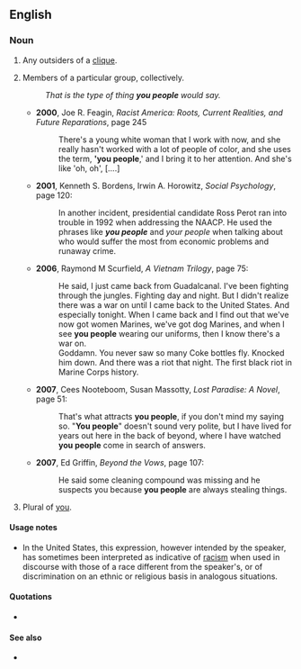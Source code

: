 ==English==

===Noun===
{{en-plural noun}}

# {{lb|en|pejorative}} Any outsiders of a [[clique]].
# Members of a particular group, collectively.
#: ''That is the type of thing '''you people''' would say.''
#* '''2000''', Joe R. Feagin, ''Racist America: Roots, Current Realities, and Future Reparations'', page 245
#*: There's a young white woman that I work with now, and she really hasn't worked with a lot of people of color, and she uses the term, ''''you people''',' and I bring it to her attention. And she's like 'oh, oh', [....]
#* '''2001''', Kenneth S. Bordens, Irwin A. Horowitz, ''Social Psychology'', page 120:
#*: In another incident, presidential candidate Ross Perot ran into trouble in 1992 when addressing the NAACP. He used the phrases like '''''you people''''' and ''your people'' when talking about who would suffer the most from economic problems and runaway crime.
#* '''2006''', Raymond M Scurfield, ''A Vietnam Trilogy'', page 75:
#*: He said, I just came back from Guadalcanal. I've been fighting through the jungles. Fighting day and night. But I didn't realize there was a war on until I came back to the United States. And especially tonight. When I came back and I find out that we've now got women Marines, we've got dog Marines, and when I see '''you people''' wearing our uniforms, then I know there's a war on.
#*: Goddamn. You never saw so many Coke bottles fly. Knocked him down. And there was a riot that night. The first black riot in Marine Corps history.
#* '''2007''', Cees Nooteboom, Susan Massotty, ''Lost Paradise: A Novel'', page 51:
#*: That's what attracts '''you people''', if you don't mind my saying so. "'''You people'''" doesn't sound very polite, but I have lived for years out here in the back of beyond, where I have watched '''you people''' come in search of answers.
#* '''2007''', Ed Griffin, ''Beyond the Vows'', page 107:
#*: He said some cleaning compound was missing and he suspects you because '''you people''' are always stealing things.
# {{lb|en|US|dialectal}} Plural of [[you]].

====Usage notes====
* In the United States, this expression, however intended by the speaker, has sometimes been interpreted as indicative of [[racism]] when used in discourse with those of a race different from the speaker's, or of discrimination on an ethnic or religious basis in analogous situations.

====Quotations====
* {{seeCites}}

====See also====
*{{l|en|those people}}